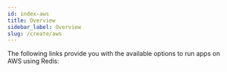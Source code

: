 ```yaml
---
id: index-aws
title: Overview  
sidebar_label: Overview
slug: /create/aws
---
```



The following links provide you with the available options to run apps on AWS using Redis:

<div class="row">
 <div class="col">
     <RedisCard
        title="Redis on AWS"
        description="Create a Redis database on AWS"
        page="/create/aws/redis-on-aws"
        />
 </div>
 <div class="col">
    <RedisCard
        title="How to Build a Slack Bot to Retrieve Lost Files Using AWS S3 and RediSearch"
        description="Building a Slack Bot to Retrieve Lost Files Using AWS S3 and RediSearch"
        page="/create/aws/slackbot"
        />
 </div>
 <div class="col">
    <RedisCard
        title="How to Deploy and Manage Redis Database on AWS Using Terraform"
        description="Using Terraform to Deploy and Manage Redis Database on AWS"
        page="/create/aws/terraform"
        />
 </div>
 </div>

 <div class="row">
 <div class="col">
     <RedisCard
        title="How to Build a Real-Time Bidding Platform using NodeJS, AWS Lambda and Redis"
        description="Learn how to build a Real-Time Bidding Platform using NodeJS, AWS Lambda and Redis"
        page="/create/aws/bidding-on-aws"
        />
 </div>
 <div class="col">
     <RedisCard
        title="How to migrate your database from AWS Elasticache to Redis without any downtime"
        description="Migrating Your Database from AWS Elasticache to Redis usin RIOT tool"
        page="/create/aws/import/database-migration-aws-elasticache-redis-enterprise-cloud"
        />
 </div>
 
 <div class="col">
     <RedisCard
        title="How to Build a Real-Time Chat application on AWS using Python and Redis"
        description="Building a Real-Time Chat application on AWS using Flask and Redis"
        page="/create/aws/chatapp"
        />
 </div>
 </div>
 <div class="row">
 <div class="col">
     <RedisCard
        title="How to Build and Deploy Your Own Analytics Dashboard using NodeJS and Redis on the AWS Platform"
        description="Learn how to Build and Deploy Your Own Analytics Dashboard using NodeJS, AWS Lambda and Redis"
        page="/create/aws/analytics-using-aws"
        />
 </div>

 


 </div>
